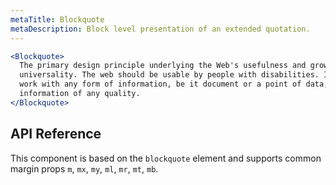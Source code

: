 ```yaml
---
metaTitle: Blockquote
metaDescription: Block level presentation of an extended quotation.
---
```


```jsx live=true
<Blockquote>
  The primary design principle underlying the Web's usefulness and growth is
  universality. The web should be usable by people with disabilities. It must
  work with any form of information, be it document or a point of data, and
  information of any quality.
</Blockquote>
```

## API Reference

This component is based on the `blockquote` element and supports common margin props `m`, `mx`, `my`, `ml`, `mr`, `mt`, `mb`.

<ThemesPropsTable name="blockquote" />
